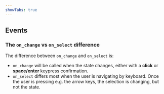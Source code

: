 ```yaml
---
showTabs: true
---
```



## Events

<PropertiesTable props={DrawerListEvents} />

### The `on_change` vs `on_select` difference

The difference between `on_change` and `on_select` is:

- `on_change` will be called when the state changes, either with a **click** or **space/enter** keypress confirmation.
- `on_select` differs most when the user is navigating by keyboard. Once the user is pressing e.g. the arrow keys, the selection is changing, but not the state.
